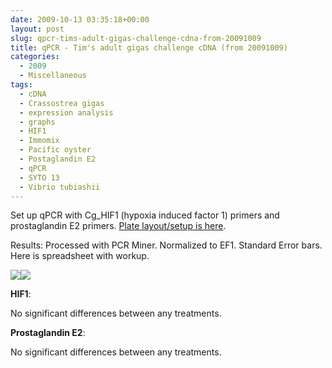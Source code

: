 ```yaml
---
date: 2009-10-13 03:35:18+00:00
layout: post
slug: qpcr-tims-adult-gigas-challenge-cdna-from-20091009
title: qPCR - Tim's adult gigas challenge cDNA (from 20091009)
categories:
  - 2009
  - Miscellaneous
tags:
  - cDNA
  - Crassostrea gigas
  - expression analysis
  - graphs
  - HIF1
  - Immomix
  - Pacific oyster
  - Postaglandin E2
  - qPCR
  - SYTO 13
  - Vibrio tubiashii
---
```


Set up qPCR with Cg_HIF1 (hypoxia induced factor 1) primers and prostaglandin E2 primers. [Plate layout/setup is here](https://eagle.fish.washington.edu/Arabidopsis/Notebook%20Workup%20Files/20091012-01.jpg).

Results: Processed with PCR Miner. Normalized to EF1. Standard Error bars. Here is spreadsheet with workup.

![](https://eagle.fish.washington.edu/Arabidopsis/20091012%20Adults%20HIF1%20graph.jpg)![](http://eagle.fish.washington.edu/Arabidopsis/20091012%20Adults%20PgE2%20graph.jpg)

**HIF1**:

No significant differences between any treatments.

**Prostaglandin E2**:

No significant differences between any treatments.
